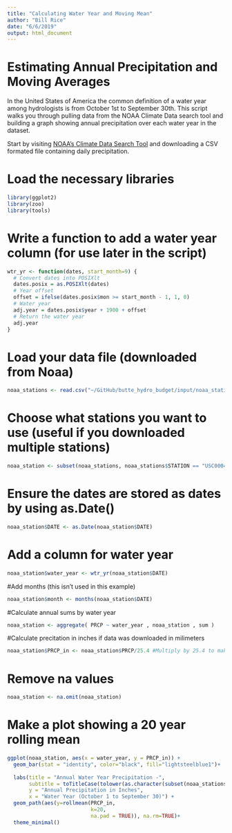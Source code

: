```yaml
---
title: "Calculating Water Year and Moving Mean"
author: "Bill Rice"
date: "6/6/2019"
output: html_document
---
```


# Estimating Annual Precipitation and Moving Averages

In the United States of America the common definition of a water year among hydrologists is from October 1st to September 30th. This script walks you through pulling data from the NOAA Climate Data search tool and building a graph showing annual precipitation over each water year in the dataset.

Start by visiting [NOAA's Climate Data Search Tool](https://www.ncdc.noaa.gov/cdo-web/search?datasetid=GHCND) and downloading a CSV formated file containing daily precipitation.

# Load the necessary libraries

```r

library(ggplot2)
library(zoo)
library(tools)
```

# Write a function to add a water year column (for use later in the script)

```r
wtr_yr <- function(dates, start_month=9) {
  # Convert dates into POSIXlt
  dates.posix = as.POSIXlt(dates)
  # Year offset
  offset = ifelse(dates.posix$mon >= start_month - 1, 1, 0)
  # Water year
  adj.year = dates.posix$year + 1900 + offset
  # Return the water year
  adj.year
}
```

# Load your data file (downloaded from Noaa)

```r
noaa_stations <- read.csv("~/GitHub/butte_hydro_budget/input/noaa_stations.csv", header=TRUE)
```

# Choose what stations you want to use (useful if you downloaded multiple stations)

```r
noaa_station <- subset(noaa_stations, noaa_stations$STATION == "USC00045941")
```

# Ensure the dates are stored as dates by using as.Date()

```r
noaa_station$DATE <- as.Date(noaa_station$DATE)
```

# Add a column for water year 
```r
noaa_station$water_year <- wtr_yr(noaa_station$DATE)
```

#Add months (this isn't used in this example)

```r
noaa_station$month <- months(noaa_station$DATE)
```

#Calculate annual sums by water year

```r
noaa_station <- aggregate( PRCP ~ water_year , noaa_station , sum )
```

#Calculate precitation in inches if data was downloaded in milimeters

```r
noaa_station$PRCP_in <- noaa_station$PRCP/25.4 #Multiply by 25.4 to make mm into inches (if desired)
```

# Remove na values

```r
noaa_station <- na.omit(noaa_station)
```

# Make a plot showing a 20 year rolling mean

```r
ggplot(noaa_station, aes(x = water_year, y = PRCP_in)) +
  geom_bar(stat = "identity", color="black", fill="lightsteelblue1")+
  
  labs(title = "Annual Water Year Precipitation -",
       subtitle = toTitleCase(tolower(as.character(subset(noaa_stations, noaa_stations$STATION == "USC00045941")$NAME[1]))),
       y = "Annual Precipitation in Inches",
       x = "Water Year (October 1 to September 30)") + 
  geom_path(aes(y=rollmean(PRCP_in, 
                           k=20, 
                           na.pad = TRUE)), na.rm=TRUE)+
  theme_minimal()
```